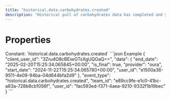 ```yaml
---
title: "historical.data.carbohydrates.created"
description: "Historical pull of carbohydrates data has completed and you can now pull data for this resource."
---
```

# Properties
<ResponseField name="event_type" type="const string" required="true">
Constant: `historical.data.carbohydrates.created`
</ResponseField>
<ResponseField name="team_id" type="string" required="true">
</ResponseField>
<ResponseField name="user_id" type="string" required="true">
</ResponseField>
<ResponseField name="client_user_id" type="string" required="true">
</ResponseField>
<ResponseField name="data" type="HistoricalDataCreated" required="true">
<Expandable title="HistoricalDataCreated" defaultOpen="true">
<ResponseField name="user_id" type="string" required="true">
</ResponseField>
<ResponseField name="start_date" type="string" required="true">
</ResponseField>
<ResponseField name="end_date" type="string" required="true">
</ResponseField>
<ResponseField name="is_final" type="boolean" required="true">
</ResponseField>
<ResponseField name="provider" type="string" required="true">
</ResponseField>
</Expandable>
</ResponseField>
<ResponseExample>
```json Example
{
  "client_user_id": "3Zru4O8cBEiwGTsXgUQGaQ==",
  "data": {
    "end_date": "2025-02-20T15:25:34.065845+00:00",
    "is_final": true,
    "provider": "oura",
    "start_date": "2024-11-22T15:25:34.065780+00:00",
    "user_id": "e1500a36-9511-4e09-94ba-04d644bfa2d9"
  },
  "event_type": "historical.data.carbohydrates.created",
  "team_id": "e89cc9fe-e1c0-41bc-a83a-728b8cb1056f",
  "user_id": "fac593ed-f371-4aea-9210-9332f1b19bec"
}
```
</ResponseExample>
